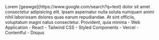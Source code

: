 <PortfolioItemWrapper>
  <Explanation>
    <Title>Valsa</Title>
    <Description>
      Lorem [geawge](https://www.google.com/search?q=test) dolor sit amet consectetur adipisicing elit. Ipsam aspernatur nulla soluta numquam animi nihil laboriosam dolores quas earum repudiandae. At sint officiis, voluptatum magni natus consectetur. Provident, quia minima
    </Description>
    <Categories>
      - Web Application 
    </Categories>
    <Technologies>
      - React 
      - Tailwind CSS 
      - Styled Components 
      - Vercel
    </Technologies>
    <APIs>
      - Contentful 
      - Disqus 
    </APIs>
    <Links
      repo="https://github.com/dominggo1999/valsa"
      live="https://valsa.vercel.app/"
    />
  </Explanation>
  <Thumbnail
    src="valsa"
    alt="Valsa"
  />
</PortfolioItemWrapper>